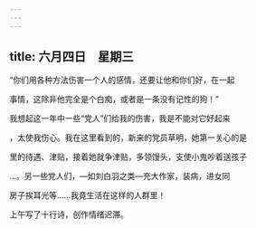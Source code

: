 ```yaml
---
---
---
```

title: 六月四日　星期三
---




“你们用各种方法伤害一个人的感情，还要让他和你们好，在一起

事情，这除非他完全是个白痴，或者是一条没有记性的狗！”

我想起这一年中一些“党人”们给我的伤害，我是不能对它好起来

，太使我伤心。我在这里看到的，新来的党员草明，她第一关心的是

里的待遇、津贴，接着她就争津贴，多领馒头，支使小鬼吵着送孩子

…。另一些党人们，―如刘白羽之类―充大作家，装病，进女同

房子挨耳光等……我竟生活在这样的人群里！

上午写了十行诗，创作情绪迟滞。